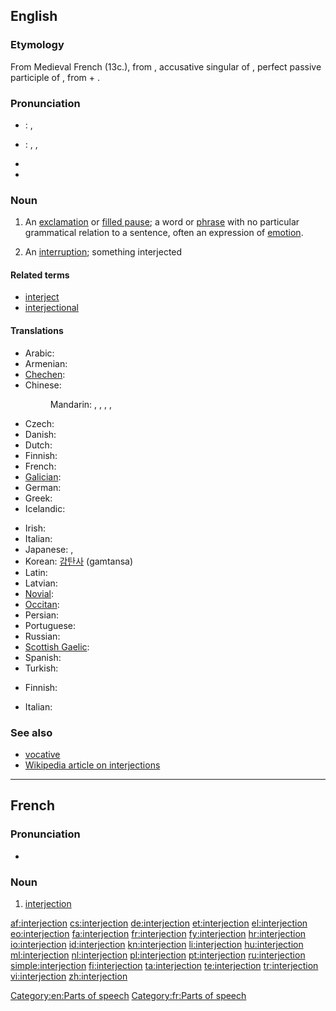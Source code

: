 ==English==
{{wikipedia}}

===Etymology===
From Medieval French {{term|interjection|lang=fro}} (13c.), from {{etyl|la}} {{term|interiectionem|interiectiōnem||lang=la}}, accusative singular of {{term|interiectio|interiectiō|throwing or placing between; interjection|lang=la}}, perfect passive participle of {{term|intericio|intericiō|throw or place between|lang=la}}, from {{term|inter||between|lang=la}} + {{term|iacio|iaciō|throw|lang=la}}.

===Pronunciation===
* {{a|UK}}: {{IPA|/ɪn.təˈdʒɛk.ʃən/}}, {{SAMPA|/In.t@"dZEk.S@n/}}
* {{a|US}}: {{enPR|ĭn'tər.jĕkʹshən}}, {{IPA|/ˌɪn.tɚˈdʒɛk.ʃən/}}, {{SAMPA|/%In.t@`"dZEk.S@n/}}
* {{audio|en-us-interjection.ogg|Audio (US)}}
* {{audio|interjection.ogg|Audio (AUS)}}

===Noun===
{{en-noun}}

# {{grammar}} An [[exclamation]] or [[filled pause]]; a word or [[phrase]] with no particular grammatical relation to a sentence, often an expression of [[emotion]].
# An [[interruption]]; something interjected

====Related terms====
* [[interject]]
* [[interjectional]]

====Translations====
{{trans-top|an exclamation or filled pause in grammar}}
* Arabic: {{t|ar|حرف نداء|m|tr=Harf nidaa'}}
* Armenian: {{t-|hy|ձայնարկություն|tr=jaynarkut’yun}}
* [[Chechen]]: {{tø|ce|айдардош}}
* Chinese:
*: Mandarin: {{t-|cmn|感嘆詞|sc=Hani}},  {{t|cmn|感叹词|tr=gǎntàncí|sc=Hani}},  {{t|cmn|嘆詞|sc=Hani}},  {{t|cmn|叹词|tr=tàncí|sc=Hani}},  {{t-|cmn|欹|tr=yī|sc=Hani}}
* Czech: {{t-|cs|citoslovce|n}}
* Danish: {{t+|da|udråbsord|n}}
* Dutch: {{t+|nl|tussenwerpsel|n}}
* Finnish: {{t+|fi|huudahdussana}}
* French: {{t+|fr|interjection|f}}
* [[Galician]]: {{t|gl|interxección|f}}
* German: {{t+|de|Interjektion|f}}
* Greek: {{t+|el|επιφώνημα|n|tr=epifonima}}
* Icelandic: {{t+|is|upphrópun|f}}
{{trans-mid}}
* Irish: {{t|ga|intriacht|f}}
* Italian: {{t+|it|interiezione|f}}
* Japanese: {{t-|ja|感嘆詞|tr=kantanshi}}, {{t-|ja|間投詞|tr=kantōshi}}
* Korean: [[감탄사]] (gamtansa)
* Latin: {{t|la|interiectio|f|alt=interiectiō}}
* Latvian: {{t|lv|izsaukuma vārds|m}}
* [[Novial]]: {{tø|nov|interjektione|xs=Novial}}
* [[Occitan]]: {{t-|oc|interjeccion|f|xs=Occitan}}
* Persian: {{t|fa|حرف ندا|sc=fa-Arab}}
* Portuguese: {{t|pt|interjeição|f}}
* Russian: {{t+|ru|междометие|n|tr=meždométije}}
* [[Scottish Gaelic]]: {{t|gd|clisgear|m}}
* Spanish: {{t+|es|interjección}}
* Turkish: {{t+|tr|ünlem}}
{{trans-bottom}}

{{trans-top|an interruption}}
* Finnish: {{t+|fi|huudahdus}}
{{trans-mid}}
* Italian: {{t+|it|intervento|m}}
{{trans-bottom}}

===See also===
* [[vocative]]
* [[w:Interjection|Wikipedia article on interjections]]

[[Category:en:Parts of speech]]

----

==French==
{{wikipedia|lang=fr}}

===Pronunciation===
* {{audio|Fr-interjection.ogg|Audio}}

===Noun===
{{fr-noun|f}}

# {{grammar|lang=fr}} [[interjection#English|interjection]]

[[Category:fr:Parts of speech]]

[[af:interjection]]
[[cs:interjection]]
[[de:interjection]]
[[et:interjection]]
[[el:interjection]]
[[eo:interjection]]
[[fa:interjection]]
[[fr:interjection]]
[[fy:interjection]]
[[hr:interjection]]
[[io:interjection]]
[[id:interjection]]
[[kn:interjection]]
[[li:interjection]]
[[hu:interjection]]
[[ml:interjection]]
[[nl:interjection]]
[[pl:interjection]]
[[pt:interjection]]
[[ru:interjection]]
[[simple:interjection]]
[[fi:interjection]]
[[ta:interjection]]
[[te:interjection]]
[[tr:interjection]]
[[vi:interjection]]
[[zh:interjection]]
